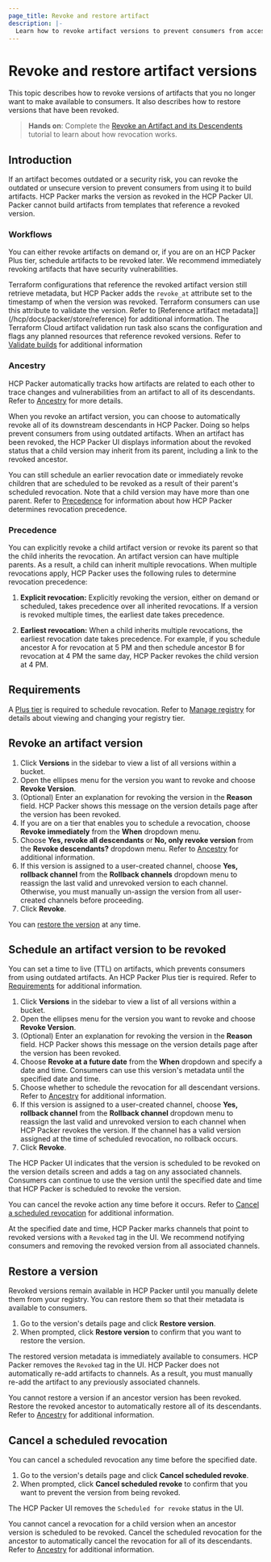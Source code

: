 ```yaml
---
page_title: Revoke and restore artifact
description: |-
  Learn how to revoke artifact versions to prevent consumers from accessing their metadata.
---
```


# Revoke and restore artifact versions

This topic describes how to revoke versions of artifacts that you no longer want to make available to consumers. It also describes how to restore versions that have been revoked.

> **Hands on**: Complete the [Revoke an Artifact and its Descendents](/packer/tutorials/hcp/revoke-image) tutorial to learn about how revocation works.

## Introduction

If an artifact becomes outdated or a security risk, you can revoke the outdated or unsecure version to prevent consumers from using it to build artifacts. HCP Packer marks the version as revoked in the HCP Packer UI. Packer cannot build artifacts from templates that reference a revoked version. 

### Workflows 

You can either revoke artifacts on demand or, if you are on an HCP Packer Plus tier, schedule artifacts to be revoked later. We recommend immediately revoking artifacts that have security vulnerabilities. 

Terraform configurations that reference the revoked artifact version still retrieve metadata, but HCP Packer adds the `revoke_at` attribute set to the timestamp of when the version was revoked. Terraform consumers can use this attribute to validate the version. Refer to [Reference artifact metadata]](/hcp/docs/packer/store/reference) for additional information. The Terraform Cloud artifact validation run task also scans the configuration and flags any planned resources that reference revoked versions. Refer to [Validate builds](/hcp/docs/packer/store/validate-version) for additional information

   

### Ancestry

HCP Packer automatically tracks how artifacts are related to each other to trace changes and vulnerabilities from an artifact to all of its descendants. Refer to [Ancestry](/hcp/docs/packer/manage/ancestry) for more details.   

When you revoke an artifact version, you can choose to automatically revoke all of its downstream descendants in HCP Packer. Doing so helps prevent consumers from using outdated artifacts. When an artifact has been revoked, the HCP Packer UI displays information about the revoked status that a child version may inherit from its parent, including a link to the revoked ancestor. 

You can still schedule an earlier revocation date or immediately revoke children that are scheduled to be revoked as a result of their parent's scheduled revocation. Note that a child version may have more than one parent. Refer to [Precedence](/hcp/docs/packer/manage/revoke-restore#precedence) for information about how HCP Packer determines revocation precedence.

### Precedence

You can explicitly revoke a child artifact version or revoke its parent so that the child inherits the revocation. An artifact version can have multiple parents. As a result, a child can inherit multiple revocations. When multiple revocations apply, HCP Packer uses the following rules to determine revocation precedence:

1. **Explicit revocation:** Explicitly revoking the version, either on demand or scheduled, takes precedence over all inherited revocations. If a version is revoked multiple times, the earliest date takes precedence.

1. **Earliest revocation:** When a child inherits multiple revocations, the earliest revocation date takes precedence. For example, if you schedule ancestor A for revocation at 5 PM and then schedule ancestor B for revocation at 4 PM the same day, HCP Packer revokes the child version at 4 PM.

## Requirements

A [Plus tier](https://cloud.hashicorp.com/products/packer/pricing) is required to schedule revocation. Refer to [Manage registry](/hcp/docs/packer/manage-registry) for details about viewing and changing your registry tier.

## Revoke an artifact version

1. Click **Versions** in the sidebar to view a list of all versions within a bucket. 
1. Open the ellipses menu for the version you want to revoke and choose **Revoke Version**.
1. (Optional) Enter an explanation for revoking the version in the **Reason** field. HCP Packer shows this message on the version details page after the version has been revoked.
1. If you are on a tier that enables you to schedule a revocation, choose **Revoke immediately** from the **When** dropdown menu.
1. Choose **Yes, revoke all descendants** or **No, only revoke version** from the **Revoke descendants?** dropdown menu. Refer to [Ancestry](#ancestry) for additional information.
1. If this version is assigned to a user-created channel, choose **Yes, rollback channel** from the **Rollback channels** dropdown menu to reassign the last valid and unrevoked version to each channel. Otherwise, you must manually un-assign the version from all user-created channels before proceeding. 
1. Click **Revoke**.

You can [restore the version](#restore-a-version) at any time.

## Schedule an artifact version to be revoked

You can set a time to live (TTL) on artifacts, which prevents consumers from using outdated artifacts. An HCP Packer Plus tier is required. Refer to [Requirements](#requirements) for additional information. 


1. Click **Versions** in the sidebar to view a list of all versions within a bucket. 
1. Open the ellipses menu for the version you want to revoke and choose **Revoke Version**.
1. (Optional) Enter an explanation for revoking the version in the **Reason** field. HCP Packer shows this message on the version details page after the version has been revoked.
1. Choose **Revoke at a future date** from the **When** dropdown and specify a date and time. Consumers can use this version's metadata until the specified date and time.
1. Choose whether to schedule the revocation for all descendant versions. Refer to [Ancestry](#ancestry) for additional information.
1. If this version is assigned to a user-created channel, choose **Yes, rollback channel** from the **Rollback channel** dropdown menu to reassign the last valid and unrevoked version to each channel when HCP Packer revokes the version. If the channel has a valid version assigned at the time of scheduled revocation, no rollback occurs.
1. Click **Revoke**.

The HCP Packer UI indicates that the version is scheduled to be revoked on the version details screen and adds a tag on any associated channels. Consumers can continue to use the version until the specified date and time that HCP Packer is scheduled to revoke the version. 

You can cancel the revoke action any time before it occurs. Refer to [Cancel a scheduled revocation](#cancel-a-scheduled-revocation) for additional information.

At the specified date and time, HCP Packer marks channels that point to revoked versions with a `Revoked` tag in the UI. We recommend notifying consumers and removing the revoked version from all associated channels.

## Restore a version

Revoked versions remain available in HCP Packer until you manually delete them from your registry. You can restore them so that their metadata is available to consumers. 

1. Go to the version's details page and click **Restore version**.  
1. When prompted, click **Restore version** to confirm that you want to restore the version.

The restored version metadata is immediately available to consumers. HCP Packer removes the `Revoked` tag in the UI. HCP Packer does not automatically re-add artifacts to channels. As a result, you must manually re-add the artifact to any previously associated channels. 

You cannot restore a version if an ancestor version has been revoked. Restore the revoked ancestor to automatically restore all of its descendants. Refer to [Ancestry](#ancestry) for additional information.

## Cancel a scheduled revocation 

You can cancel a scheduled revocation any time before the specified date. 

1. Go to the version's details page and click **Cancel scheduled revoke**.
1. When prompted, click **Cancel scheduled revoke** to confirm that you want to prevent the version from being revoked.  

The HCP Packer UI removes the `Scheduled for revoke` status in the UI.

You cannot cancel a revocation for a child version when an ancestor version is scheduled to be revoked. Cancel the scheduled revocation for the ancestor to automatically cancel the revocation for all of its descendants. Refer to [Ancestry](#ancestry) for additional information.

